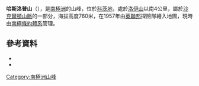 {{coord|80|36|S|30|16|W|source:GNIS|display=title}}

'''哈斯洛普山'''（{{lang-en|Mount Haslop}}），是[[南極洲|南極洲]]的山峰，位於[[科茨地|科茨地]]，處於[[洛伊山|洛伊山]]以南4公里，屬於[[沙克爾頓山脈|沙克爾頓山脈]]的一部分，海拔高度760米，在1957年由[[英聯邦|英聯邦]]探險隊繪入地圖，現時由[[南極條約體系|南極條約體系]]管理。

==參考資料==
*{{cite gnis | type = antarid | id = 6463| name = Haslop, Mount | accessdate = 2012-05-30}}
*{{usgs-gazetteer|id=6463| name = Haslop, Mount}}

{{DEFAULTSORT:Mount Haslop}}
[[Category:南極洲山峰|Category:南極洲山峰]]


{{CoatsLand-geo-stub}}